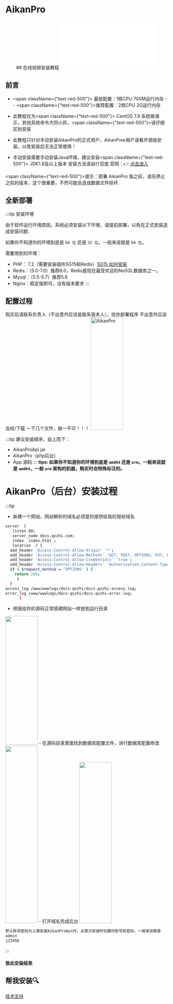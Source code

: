 
# AikanPro

<center>
## 在线视频安装教程
<iframe src="//player.bilibili.com/player.html?isOutside=true&aid=112721299375413&bvid=BV1wphzenEYz&cid=500001603568343&p=1" scrolling="no" border="0" frameborder="no" framespacing="0" allowfullscreen="true"></iframe>
</center>

## 前言
- <span className={"text-red-500"}>  最低配置：</span>1核CPU 700M运行内存   --    <span className={"text-red-500"}>推荐配置：</span>2核CPU 2G运行内存

- 此教程仅为<span className={"text-red-500"}>  CentOS 7.9 </span>系统做演示，其他系统命令大同小异，<span className={"text-red-500"}>请仔细区别安装</span>
- 此教程只针对手动安装AikanPro的正式用户，AikanFree用户请看开源版安装，以免安装后无法正常使用！
- 手动安装需要手动安装Java环境，建议安装<span className={"text-red-500"}> JDK1.8及以上版本</span> 安装方法请自行百度.官网：👉 [点击进入](https://www.oracle.com/java/technologies/downloads/#java8)

<span className={"text-red-500"}>提示：部署  AikanPro 版之前，请先停止之前的版本，这个很重要，不然可能会造成数据文件损坏.</span>

## 全新部署

:::tip 安装环境

由于软件运行环境原因，系统必须安装以下环境，请提前部署，以免在正式安装造成安装问题.

如果你不知道你的环境到底是 `64 位` 还是 `32 位`，一般来说就是 `64 位`。

需要用到的环境：
- PHP： 7.2（需要安装插件SG15和Redis）[SG15 如何安装](/question/sg15/)
- Redis：（5.0-7.0）推荐6.0，Redis是现在最受欢迎的NoSQL数据库之一。
- Mysql：（5.5-5.7）推荐5.6
- Nginx：稳定版即可，没有版本要求
:::
## 配置过程
购买后请联系负责人（不出意外应该是联系我本人），给你部署程序
不出意外应该会给/下载 一下几个文件，缺一不可！！！
<a target="_blank" rel="noopener noreferrer">
<img width="100" src="https://tk.illlt.com:759/aikanpro/docs//img/install/pro-linux-01.png"  width="550" height="350" alt="AikanPro"/> </a>

:::tip 建议安装顺序，自上而下：
- AikanProApi.jar   
- AikanPro（php后台）
- App 源码
:::
**tips: 如果你不知道你的环境到底是 `amd64` 还是 `arm`，一般来说就是 `amd64`，一般 `arm` 架构的机器，购买时会特殊标注的。**


# AikanPro（后台）安装过程

:::tip
- 新建一个网站，网站解析的域名必须是你提供给我的授权域名
```bash showLineNumbers
server  {
   listen 80;
   server_name docs.qxzhi.com;
   index  index.html ;
   location  / {
  add_header 'Access-Control-Allow-Origin' '*';
  add_header 'Access-Control-Allow-Methods' 'GET, POST, OPTIONS, PUT, DELETE';
  add_header 'Access-Control-Allow-Credentials' 'true';
  add_header 'Access-Control-Allow-Headers' 'Authorization,Content-Type,Accept,Origin,User-Agent,DNT,Cache-Control,X-Mx-ReqToken,X-Data-Type,X-Requested-With,X-Data-Type,X-Auth-Token';
  if ( $request_method = 'OPTIONS' ) { 
    return 200;
     }
  }
access_log /www/wwwlogs/docs-qxzhi/docs.qxzhi-access.log;
error_log /www/wwwlogs/docs-qxzhi/docs.qxzhi-error.log;
      }
```
- 把我给你的源码正常搭建网站一样放到运行目录
<a target="_blank" rel="noopener noreferrer">
<img width="100" src="https://tk.illlt.com:759/aikanpro/docs//img/install/pro-linux-02.jpg" width="1000" height="400"  /> </a>
- 在源码目录里面找到数据库配置文件，进行数据库配置修改
<a target="_blank" rel="noopener noreferrer">
<img width="100" src="https://tk.illlt.com:759/aikanpro/docs//img/install/pro-linux-03.jpg" width="1000" height="550"  /> </a>
- 打开域名完成后台
<a target="_blank" rel="noopener noreferrer">
<img width="100" src="https://tk.illlt.com:759/aikanpro/docs//img/install/pro-linux-04.jpg" width="800" height="500"  /> </a>

```bash showLineNumbers
默认账号密码为上面安装AikanProApi时，点首次安装时创建的账号和密码，一般来说都是
admin   
123456
```
:::
#### 致此安装结束

## 帮我安装🔍
[技术支持](/support/)
